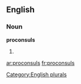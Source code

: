 
==English==

===Noun===
'''proconsuls'''

# {{plural of|[[proconsul]]}}

[[Category:English plurals]]

[[ar:proconsuls]]
[[fr:proconsuls]]